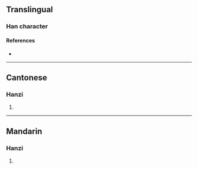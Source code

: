 {{character info/new}}
==Translingual==

===Han character===
{{Han char|rn=61|rad=心|as=12|sn=15|four=93014|canj=PYFU|ids=⿰忄就}}

====References====
* {{Han ref|kx=0404.060|dkj=11265|dj=0744.130|hdz=42356.010|uh=61B1|ud=25009|bh=E57B|bd=58747}}

----

==Cantonese==

===Hanzi===
{{yue-hanzi|jyut=[[cuk1]]|y=chuk1}}

# {{rfdef|yue|sort=心12}}

----

==Mandarin==

===Hanzi===
{{cmn-hanzi|pin=[[cù]] ([[cu4]])|wg=ts'u<sup>4</sup>}}

# {{rfdef|cmn|sort=心12}}